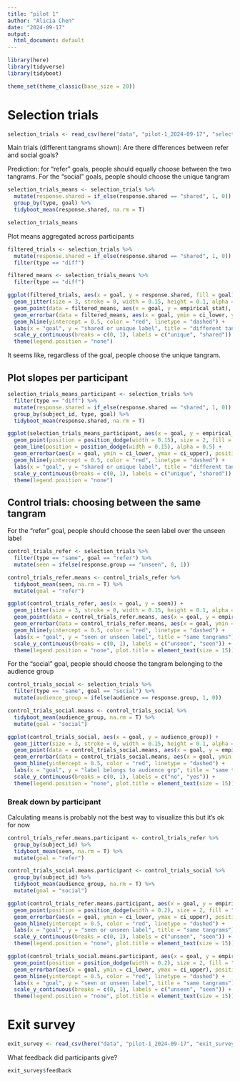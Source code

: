 ```yaml
---
title: "pilot 1"
author: "Alicia Chen"
date: "2024-09-17"
output:
  html_document: default
---
```


```r
library(here)
library(tidyverse)
library(tidyboot)

theme_set(theme_classic(base_size = 20))
```

# Selection trials

```r
selection_trials <- read_csv(here("data", "pilot-1_2024-09-17", "selection_trials.csv"))
```
Main trials (different tangrams shown): Are there differences between refer and social goals?

Prediction: for "refer" goals, people should equally choose between the two tangrams. For the "social" goals, people should choose the unique tangram

```r
selection_trials_means <- selection_trials %>%
  mutate(response.shared = if_else(response.shared == "shared", 1, 0)) %>%
  group_by(type, goal) %>%
  tidyboot_mean(response.shared, na.rm = T)

selection_trials_means
```

Plot means aggregated across participants

```r
filtered_trials <- selection_trials %>%
  mutate(response.shared = if_else(response.shared == "shared", 1, 0)) %>%
  filter(type == "diff")

filtered_means <- selection_trials_means %>%
  filter(type == "diff")

ggplot(filtered_trials, aes(x = goal, y = response.shared, fill = goal)) +
  geom_jitter(size = 3, stroke = 0, width = 0.15, height = 0.1, alpha = 0.3) +
  geom_point(data = filtered_means, aes(x = goal, y = empirical_stat), size = 3, fill = "black", inherit.aes = FALSE) +
  geom_errorbar(data = filtered_means, aes(x = goal, ymin = ci_lower, ymax = ci_upper), size = 1.5, width = 0.05, inherit.aes = FALSE) +
  geom_hline(yintercept = 0.5, color = "red", linetype = "dashed") +
  labs(x = "goal", y = "shared or unique label", title = "different tangrams") +
  scale_y_continuous(breaks = c(0, 1), labels = c("unique", "shared")) +
  theme(legend.position = "none")
```

It seems like, regardless of the goal, people choose the unique tangram. 

## Plot slopes per participant

```r
selection_trials_means_participant <- selection_trials %>%
  filter(type == "diff") %>% 
  mutate(response.shared = if_else(response.shared == "shared", 1, 0)) %>%
  group_by(subject_id, type, goal) %>%
  tidyboot_mean(response.shared, na.rm = T)
```

```r
ggplot(selection_trials_means_participant, aes(x = goal, y = empirical_stat, group = subject_id)) +
  geom_point(position = position_dodge(width = 0.15), size = 2, fill = "black", alpha = 0.7) +
  geom_line(position = position_dodge(width = 0.15), alpha = 0.5) +
  geom_errorbar(aes(x = goal, ymin = ci_lower, ymax = ci_upper), position = position_dodge(width = 0.15), size = 1.4, width = 0.2, alpha = 0.7) +
  geom_hline(yintercept = 0.5, color = "red", linetype = "dashed") +
  labs(x = "goal", y = "shared or unique label", title = "different tangrams") +
  scale_y_continuous(breaks = c(0, 1), labels = c("unique", "shared")) +
  theme(legend.position = "none")
```


## Control trials: choosing between the same tangram

For the "refer" goal, people should choose the seen label over the unseen label

```r
control_trials_refer <- selection_trials %>% 
  filter(type == "same", goal == "refer") %>% 
  mutate(seen = ifelse(response.group == "unseen", 0, 1)) 

control_trials_refer.means <- control_trials_refer %>% 
  tidyboot_mean(seen, na.rm = T) %>% 
  mutate(goal = "refer")
```

```r
ggplot(control_trials_refer, aes(x = goal, y = seen)) +
  geom_jitter(size = 3, stroke = 0, width = 0.15, height = 0.1, alpha = 0.3) +
  geom_point(data = control_trials_refer.means, aes(x = goal, y = empirical_stat), size = 3, fill = "black", inherit.aes = FALSE) +
  geom_errorbar(data = control_trials_refer.means, aes(x = goal, ymin = ci_lower, ymax = ci_upper), size = 1.5, width = 0.05, inherit.aes = FALSE) +
  geom_hline(yintercept = 0.5, color = "red", linetype = "dashed") +
  labs(x = "goal", y = "seen or unseen label", title = "same tangrams") +
  scale_y_continuous(breaks = c(0, 1), labels = c("unseen", "seen")) +
  theme(legend.position = "none", plot.title = element_text(size = 15))
```

For the "social" goal, people should choose the tangram belonging to the audience group

```r
control_trials_social <- selection_trials %>% 
  filter(type == "same", goal == "social") %>% 
  mutate(audience_group = ifelse(audience == response.group, 1, 0))

control_trials_social.means <- control_trials_social %>%
  tidyboot_mean(audience_group, na.rm = T) %>% 
  mutate(goal = "social")
```

```r
ggplot(control_trials_social, aes(x = goal, y = audience_group)) +
  geom_jitter(size = 3, stroke = 0, width = 0.15, height = 0.1, alpha = 0.3) +
  geom_point(data = control_trials_social.means, aes(x = goal, y = empirical_stat), size = 3, fill = "black", inherit.aes = FALSE) +
  geom_errorbar(data = control_trials_social.means, aes(x = goal, ymin = ci_lower, ymax = ci_upper), size = 1.5, width = 0.05, inherit.aes = FALSE) +
  geom_hline(yintercept = 0.5, color = "red", linetype = "dashed") +
  labs(x = "goal", y = "label belongs to audience grp", title = "same tangrams") +
  scale_y_continuous(breaks = c(0, 1), labels = c("no", "yes")) +
  theme(legend.position = "none", plot.title = element_text(size = 15))
```


### Break down by participant

Calculating means is probably not the best way to visualize this but it's ok for now

```r
control_trials_refer.means.participant <- control_trials_refer %>% 
  group_by(subject_id) %>% 
  tidyboot_mean(seen, na.rm = T) %>% 
  mutate(goal = "refer")

control_trials_social.means.participant <- control_trials_social %>%
  group_by(subject_id) %>% 
  tidyboot_mean(audience_group, na.rm = T) %>% 
  mutate(goal = "social")
```

```r
ggplot(control_trials_refer.means.participant, aes(x = goal, y = empirical_stat, group = subject_id)) +  
  geom_point(position = position_dodge(width = 0.2), size = 2, fill = "black", alpha = 0.7) +  # widen the dodge to 0.3
  geom_errorbar(aes(x = goal, ymin = ci_lower, ymax = ci_upper), position = position_dodge(width = 0.2), size = 1.5, width = 0.05) +  # same dodge width for error bars
  geom_hline(yintercept = 0.5, color = "red", linetype = "dashed") +
  labs(x = "goal", y = "seen or unseen label", title = "same tangrams") +
  scale_y_continuous(breaks = c(0, 1), labels = c("unseen", "seen")) +
  theme(legend.position = "none", plot.title = element_text(size = 15))
```

```r
ggplot(control_trials_social.means.participant, aes(x = goal, y = empirical_stat, group = subject_id)) +  
  geom_point(position = position_dodge(width = 0.2), size = 2, fill = "black", alpha = 0.7) +  # widen the dodge to 0.3
  geom_errorbar(aes(x = goal, ymin = ci_lower, ymax = ci_upper), position = position_dodge(width = 0.2), size = 1.5, width = 0.05) +  # same dodge width for error bars
  geom_hline(yintercept = 0.5, color = "red", linetype = "dashed") +
  labs(x = "goal", y = "seen or unseen label", title = "same tangrams") +
  scale_y_continuous(breaks = c(0, 1), labels = c("unseen", "seen")) +
  theme(legend.position = "none", plot.title = element_text(size = 15))
```




# Exit survey

```r
exit_survey <- read_csv(here("data", "pilot-1_2024-09-17", "exit_survey.csv"))
```

What feedback did participants give?

```r
exit_survey$feedback
```

